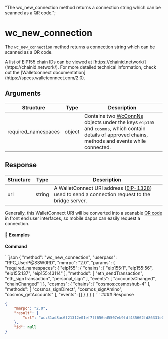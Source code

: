  "The wc_new_connection method returns a connection string which can be scanned as a QR code.";

# wc\_new\_connection

The `wc_new_connection` method returns a connection string which can be scanned as a QR code.

<Note>
  A list of EIP155 chain IDs can be viewed at [https://chainid.network/](https://chainid.network/).
  For more detailed technical information, check out the [Walletconnect documentation](https://specs.walletconnect.com/2.0).
</Note>

## Arguments

| Structure            | Type   | Description                                                                                                                                                                                                   |
| -------------------- | ------ | ------------------------------------------------------------------------------------------------------------------------------------------------------------------------------------------------------------- |
| required\_namespaces | object | Contains two [WcConnNs](/komodo-defi-framework/api/common_structures/#wc-conn-ns) objects under the keys `eip155` and `cosmos`, which contain details of approved chains, methods and events while connected. |

## Response

| Structure | Type   | Description                                                                                                                               |
| --------- | ------ | ----------------------------------------------------------------------------------------------------------------------------------------- |
| url       | string | A WalletConnect URI address ([EIP-1328](https://eips.ethereum.org/EIPS/eip-1328)) used to send a connection request to the bridge server. |

Generally, this WalletConnect URI will be converted into a scanable [QR code](https://www.qr-code-generator.com/) in front end user interfaces, so mobile dapps can easily request a connection.

#### 📌 Examples

#### Command

<CodeGroup title="" tag="POST" label="wc_new_connection" mm2MethodDecorate="true">
  ```json
  {
    "method": "wc_new_connection",
    "userpass": "RPC_UserP@SSW0RD",
    "mmrpc": "2.0",
    "params": {
      "required_namespaces": {
        "eip155": {
          "chains": [
            "eip155:1",
            "eip155:56",
            "eip155:137",
            "eip155:43114"
          ],
          "methods": [
            "eth_sendTransaction",
            "eth_signTransaction",
            "personal_sign"
          ],
          "events": [
            "accountsChanged",
            "chainChanged"
          ]
        },
        "cosmos": {
          "chains": [
            "cosmos:cosmoshub-4"
          ],
          "methods": [
            "cosmos_signDirect",
            "cosmos_signAmino",
            "cosmos_getAccounts"
          ],
          "events": []
        }
      }
    }
  }
  ```
</CodeGroup>

<CollapsibleSection expandedText="Hide Response" collapsedText="Show Response">
  #### Response

  ```json
  {
      "mmrpc": "2.0",
      "result": {
          "url": "wc:31ad8ac6f21312e01ef7ff656ed5507eb9fdf435662fd86331e00b301e3627bfc14@2?symKey=589807f2063d237adfacc18d9443232785b532eaabe7838162c3d78cc3a9060f&relay-protocol=irn&expiryTimestamp=1741584419"
      },
      "id": null
  }
  ```
</CollapsibleSection>
